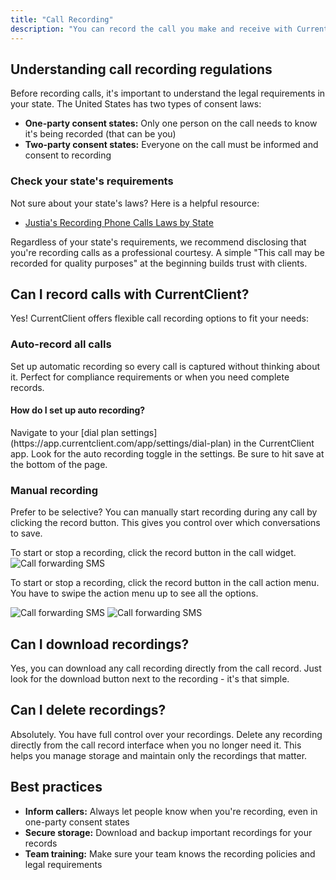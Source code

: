 ```yaml
---
title: "Call Recording"
description: "You can record the call you make and receive with CurrentClient. Good to know some regulations may apply though."
---
```


## Understanding call recording regulations

Before recording calls, it's important to understand the legal requirements in your state. The United States has two types of consent laws:

- **One-party consent states:** Only one person on the call needs to know it's being recorded (that can be you)
- **Two-party consent states:** Everyone on the call must be informed and consent to recording

### Check your state's requirements

Not sure about your state's laws? Here is a helpful resource:

- [Justia's Recording Phone Calls Laws by State](https://www.justia.com/50-state-surveys/recording-phone-calls-and-conversations/)

<Tip>
  Regardless of your state's requirements, we recommend disclosing that you're
  recording calls as a professional courtesy. A simple "This call may be
  recorded for quality purposes" at the beginning builds trust with clients.
</Tip>

## Can I record calls with CurrentClient?

Yes! CurrentClient offers flexible call recording options to fit your needs:

### Auto-record all calls

Set up automatic recording so every call is captured without thinking about it. Perfect for compliance requirements or when you need complete records.

#### How do I set up auto recording?

<Steps>
  <Step title="Go to dial plan settings">
    Navigate to your [dial plan settings](https://app.currentclient.com/app/settings/dial-plan) in the CurrentClient app.
  </Step>

<Step title="Turn on auto recording">
  Look for the auto recording toggle in the settings.
</Step>

  <Step title="Save your settings">
    Be sure to hit save at the bottom of the page.
  </Step>
</Steps>

### Manual recording

Prefer to be selective? You can manually start recording during any call by clicking the record button. This gives you control over which conversations to save.

<Tabs>
  <Tab title="Desktop app" icon="desktop">
    To start or stop a recording, click the record button in the call widget.

<Frame>
  <img
    src="/images/explainers/web-call-widget.png"
    alt="Call forwarding SMS"
    className="rounded-xl"
  />
</Frame>

  </Tab>
  <Tab title="Mobile app" icon="mobile">

To start or stop a recording, click the record button in the call action menu. You have to swipe the action menu up to see all the options.

  <Columns cols={2}>
  <Card title="On a call">

<Frame>
  <img
    src="/images/explainers/mobile-call-active.png"
    alt="Call forwarding SMS"
    className="rounded-xl"
  />
</Frame>
  </Card>
  <Card title="Swipe the actions up">

<Frame>
  <img
    src="/images/explainers/mobile-call-actions.png"
    alt="Call forwarding SMS"
    className="rounded-xl"
  />
</Frame>
  </Card>
</Columns>

  </Tab>

</Tabs>

## Can I download recordings?

Yes, you can download any call recording directly from the call record. Just look for the download button next to the recording - it's that simple.

## Can I delete recordings?

Absolutely. You have full control over your recordings. Delete any recording directly from the call record interface when you no longer need it. This helps you manage storage and maintain only the recordings that matter.

## Best practices

- **Inform callers:** Always let people know when you're recording, even in one-party consent states
- **Secure storage:** Download and backup important recordings for your records
- **Team training:** Make sure your team knows the recording policies and legal requirements
